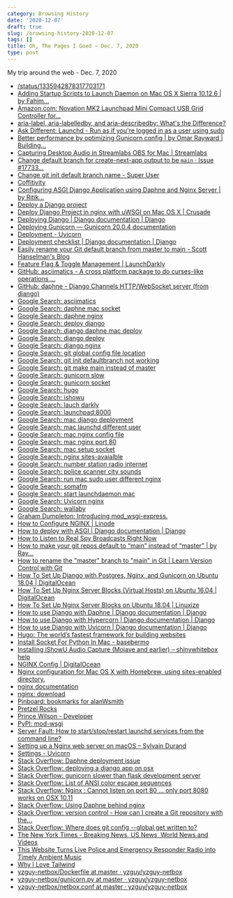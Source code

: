 ```yaml
---
category: Browsing History
date: '2020-12-07'
draft: true
slug: /browsing-history-2020-12-07
tags: []
title: Oh, The Pages I Goed ~ Dec. 7, 2020
type: post
---
```



My trip around the web - Dec. 7, 2020

- [/status/1335942878317703171](https://twitter.com/mxstbr/status/1335942878317703171)
- [Adding Startup Scripts to Launch Daemon on Mac OS X Sierra 10.12.6 | by Fahim...](https://medium.com/@fahimhossain_16989/adding-startup-scripts-to-launch-daemon-on-mac-os-x-sierra-10-12-6-7e0318c74de1)
- [Amazon.com: Novation MK2 Launchpad Mini Compact USB Grid Controller for...](https://www.amazon.com/Novation-Launchpad-Compact-Controller-Ableton/dp/B00W5F3GJ0)
- [aria-label, aria-labelledby, and aria-describedby: What's the Difference?](https://benmyers.dev/blog/aria-labels-and-descriptions/)
- [Ask Different: Launchd - Run as if you're logged in as a user using sudo](https://apple.stackexchange.com/questions/93161/launchd-run-as-if-youre-logged-in-as-a-user-using-sudo)
- [Better performance by optimizing Gunicorn config | by Omar Rayward | Building...](https://medium.com/building-the-system/gunicorn-3-means-of-concurrency-efbb547674b7)
- [Capturing Desktop Audio in Streamlabs OBS for Mac | Streamlabs](https://streamlabs.com/content-hub/post/capturing-desktop-audio-in-streamlabs-obs-for-mac)
- [Change default branch for create-next-app output to be `main` · Issue #17733...](https://github.com/vercel/next.js/issues/17733)
- [Change git init default branch name - Super User](https://superuser.com/questions/1419613/change-git-init-default-branch-name)
- [Coffitivity](https://coffitivity.com/)
- [Configuring ASGI Django Application using Daphne and Nginx Server | by Ritik...](https://medium.com/@Ritiktaneja/configuring-asgi-django-application-using-daphne-and-nginx-server-59a90456fe17)
- [Deploy a Django project](https://docs.bitnami.com/installer/infrastructure/django/get-started/deploy-django-project/)
- [Deploy Django Project in nginx with uWSGI on Mac OS X | Crusade](https://www.sean-lan.com/2016/09/15/django-uwsgi-nginx/)
- [Deploying Django | Django documentation | Django](https://docs.djangoproject.com/en/3.1/howto/deployment/)
- [Deploying Gunicorn — Gunicorn 20.0.4 documentation](https://docs.gunicorn.org/en/stable/deploy.html)
- [Deployment - Uvicorn](https://www.uvicorn.org/deployment/)
- [Deployment checklist | Django documentation | Django](https://docs.djangoproject.com/en/3.1/howto/deployment/checklist/)
- [Easily rename your Git default branch from master to main - Scott Hanselman's Blog](https://www.hanselman.com/blog/easily-rename-your-git-default-branch-from-master-to-main)
- [Feature Flag & Toggle Management | LaunchDarkly](https://launchdarkly.com/)
- [GitHub: asciimatics - A cross platform package to do curses-like operations,...](https://github.com/peterbrittain/asciimatics)
- [GitHub: daphne - Django Channels HTTP/WebSocket server (from django)](https://github.com/django/daphne)
- [Google Search: asciimatics](https://www.google.com/search?newwindow=1&client=safari&rls=en&q=asciimatics&spell=1&sa=X&ved=2ahUKEwjW14TPpr3tAhUq1VkKHW1jCSUQBSgAegQIBBAv&biw=1152&bih=587)
- [Google Search: daphne mac socket](https://www.google.com/search?client=safari&rls=en&q=daphne+mac+socket&ie=UTF-8&oe=UTF-8)
- [Google Search: daphne nginx](https://www.google.com/search?client=safari&rls=en&q=daphne+nginx&ie=UTF-8&oe=UTF-8)
- [Google Search: deploy django](https://www.google.com/search?client=safari&rls=en&q=deploy+django&ie=UTF-8&oe=UTF-8)
- [Google Search: django daphne mac deploy](https://www.google.com/search?client=safari&rls=en&q=django+daphne+mac+deploy&ie=UTF-8&oe=UTF-8)
- [Google Search: django deploy](https://www.google.com/search?client=safari&rls=en&q=django+deploy&ie=UTF-8&oe=UTF-8)
- [Google Search: django nginx](https://www.google.com/search?client=safari&rls=en&q=django+nginx&ie=UTF-8&oe=UTF-8)
- [Google Search: git global config file location](https://www.google.com/search?client=safari&rls=en&q=git+global+config+file+location&ie=UTF-8&oe=UTF-8)
- [Google Search: git init defaultbranch not working](https://www.google.com/search?client=safari&rls=en&q=git+init+defaultbranch+not+working&ie=UTF-8&oe=UTF-8)
- [Google Search: git make main instead of master](https://www.google.com/search?client=safari&rls=en&q=git+make+main+instead+of+master&ie=UTF-8&oe=UTF-8)
- [Google Search: gunicorn slow](https://www.google.com/search?client=safari&rls=en&q=gunicorn+slow&ie=UTF-8&oe=UTF-8)
- [Google Search: gunicorn socket](https://www.google.com/search?client=safari&rls=en&q=gunicorn+socket&ie=UTF-8&oe=UTF-8)
- [Google Search: hugo](https://www.google.com/search?client=safari&rls=en&q=hugo&ie=UTF-8&oe=UTF-8)
- [Google Search: ishowu](https://www.google.com/search?client=safari&rls=en&q=ishowu&ie=UTF-8&oe=UTF-8)
- [Google Search: lauch darkly](https://www.google.com/search?client=safari&rls=en&q=lauch+darkly&ie=UTF-8&oe=UTF-8)
- [Google Search: launchpad:8000](https://www.google.com/search?client=safari&rls=en&q=launchpad:8000&ie=UTF-8&oe=UTF-8)
- [Google Search: mac django deployment](https://www.google.com/search?client=safari&rls=en&q=mac+django+deployment&ie=UTF-8&oe=UTF-8)
- [Google Search: mac launchd different user](https://www.google.com/search?client=safari&rls=en&q=mac+launchd+different+user&ie=UTF-8&oe=UTF-8)
- [Google Search: mac nginx config file](https://www.google.com/search?client=safari&rls=en&q=mac+nginx+config+file&ie=UTF-8&oe=UTF-8)
- [Google Search: mac nginx port 80](https://www.google.com/search?client=safari&rls=en&q=mac+nginx+port+80&ie=UTF-8&oe=UTF-8)
- [Google Search: mac setup socket](https://www.google.com/search?client=safari&rls=en&q=mac+setup+socket&ie=UTF-8&oe=UTF-8)
- [Google Search: nginx sites-avaialble](https://www.google.com/search?client=safari&rls=en&q=nginx+sites-avaialble&ie=UTF-8&oe=UTF-8)
- [Google Search: number station radio internet](https://www.google.com/search?client=safari&rls=en&q=number+station+radio+internet&ie=UTF-8&oe=UTF-8)
- [Google Search: police scanner city sounds](https://www.google.com/search?client=safari&rls=en&q=police+scanner+city+sounds&ie=UTF-8&oe=UTF-8)
- [Google Search: run mac sudo user different nginx](https://www.google.com/search?client=safari&rls=en&q=run+mac+sudo+user+different+nginx&ie=UTF-8&oe=UTF-8)
- [Google Search: somafm](https://www.google.com/search?client=safari&rls=en&q=somafm&ie=UTF-8&oe=UTF-8)
- [Google Search: start launchdaemon mac](https://www.google.com/search?client=safari&rls=en&q=start+launchdaemon+mac&ie=UTF-8&oe=UTF-8)
- [Google Search: Uvicorn nginx](https://www.google.com/search?client=safari&rls=en&q=Uvicorn+nginx&ie=UTF-8&oe=UTF-8)
- [Google Search: wallaby](https://www.google.com/search?client=safari&rls=en&q=wallaby&ie=UTF-8&oe=UTF-8)
- [Graham Dumpleton: Introducing mod_wsgi-express.](http://blog.dscpl.com.au/2015/04/introducing-modwsgi-express.html)
- [How to Configure NGINX | Linode](https://www.linode.com/docs/guides/how-to-configure-nginx/)
- [How to deploy with ASGI | Django documentation | Django](https://docs.djangoproject.com/en/3.1/howto/deployment/asgi/)
- [How to Listen to Real Spy Broadcasts Right Now](https://lifehacker.com/how-to-listen-to-real-spy-broadcasts-right-now-5961035)
- [How to make your git repos default to “main” instead of “master” | by Ray...](https://medium.com/dataseries/how-to-make-your-git-repos-default-to-main-instead-of-master-28b7a9d3d631)
- [How to rename the "master" branch to "main" in Git | Learn Version Control with Git](https://www.git-tower.com/learn/git/faq/git-rename-master-to-main/)
- [How To Set Up Django with Postgres, Nginx, and Gunicorn on Ubuntu 18.04 | DigitalOcean](https://www.digitalocean.com/community/tutorials/how-to-set-up-django-with-postgres-nginx-and-gunicorn-on-ubuntu-18-04)
- [How To Set Up Nginx Server Blocks (Virtual Hosts) on Ubuntu 16.04 | DigitalOcean](https://www.digitalocean.com/community/tutorials/how-to-set-up-nginx-server-blocks-virtual-hosts-on-ubuntu-16-04)
- [How To Set Up Nginx Server Blocks on Ubuntu 18.04 | Linuxize](https://linuxize.com/post/how-to-set-up-nginx-server-blocks-on-ubuntu-18-04/)
- [How to use Django with Daphne | Django documentation | Django](https://docs.djangoproject.com/en/3.1/howto/deployment/asgi/daphne/)
- [How to use Django with Hypercorn | Django documentation | Django](https://docs.djangoproject.com/en/3.1/howto/deployment/asgi/hypercorn/)
- [How to use Django with Uvicorn | Django documentation | Django](https://docs.djangoproject.com/en/3.1/howto/deployment/asgi/uvicorn/)
- [Hugo: The world’s fastest framework for building websites](https://gohugo.io/)
- [Install Socket For Python In Mac - basebermo](https://basebermo.weebly.com/install-socket-for-python-in-mac.html)
- [Installing iShowU Audio Capture (Mojave and earlier) – shinywhitebox help](https://support.shinywhitebox.com/hc/en-us/articles/204161459-Installing-iShowU-Audio-Capture-Mojave-and-earlier-)
- [NGINX Config | DigitalOcean](https://www.digitalocean.com/community/tools/nginx?domains.0.server.domain=launchpad&domains.0.server.path=%2FUsers%2Falans%2Ftoolkit%2Flauncpad&domains.0.php.php=false&domains.0.python.python=true&domains.0.python.djangoRules=true&domains.0.routing.root=false)
- [Nginx configuration for Mac OS X with Homebrew, using sites-enabled directory.](https://gist.github.com/jimothyGator/5436538)
- [nginx documentation](https://nginx.org/en/docs/)
- [nginx: download](https://nginx.org/en/download.html?_ga=2.261358664.416328387.1607389985-1202403150.1607389985)
- [Pinboard: bookmarks for alanWsmith](https://pinboard.in/u:alanWsmith)
- [Pretzel Rocks](https://www.pretzel.rocks/for/livestreamers)
- [Prince Wilson - Developer](https://prince.dev/)
- [PyPI: mod-wsgi](https://pypi.org/project/mod-wsgi/)
- [Server Fault: How to start/stop/restart launchd services from the command line?](https://serverfault.com/questions/194832/how-to-start-stop-restart-launchd-services-from-the-command-line)
- [Setting up a Nginx web server on macOS – Sylvain Durand](https://sylvaindurand.org/setting-up-a-nginx-web-server-on-macos/)
- [Settings - Uvicorn](https://www.uvicorn.org/settings/)
- [Stack Overflow: Daphne deployment issue](https://stackoverflow.com/questions/63371298/nginx-daphne-deployment-issue)
- [Stack Overflow: deploying a django app on osx](https://stackoverflow.com/questions/46679727/deploying-a-django-app-on-osx)
- [Stack Overflow: gunicorn slower than flask development server](https://stackoverflow.com/questions/26985382/gunicorn-slower-than-flask-development-server)
- [Stack Overflow: List of ANSI color escape sequences](https://stackoverflow.com/questions/4842424/list-of-ansi-color-escape-sequences)
- [Stack Overflow: Nginx : Cannot listen on port 80 ... only port 8080 works on OSX 10.11](https://stackoverflow.com/questions/35230971/nginx-cannot-listen-on-port-80-only-port-8080-works-on-osx-10-11)
- [Stack Overflow: Using Daphne behind nginx](https://stackoverflow.com/questions/50792452/using-daphne-behind-nginx)
- [Stack Overflow: version control - How can I create a Git repository with the...](https://stackoverflow.com/questions/42871542/how-can-i-create-a-git-repository-with-the-default-branch-name-other-than-maste)
- [Stack Overflow: Where does git config --global get written to?](https://stackoverflow.com/questions/2114111/where-does-git-config-global-get-written-to)
- [The New York Times - Breaking News, US News, World News and Videos](https://www.nytimes.com/)
- [This Website Turns Live Police and Emergency Responder Radio into Timely Ambient Music](https://www.vice.com/en/article/4x87ap/eric-eberhardt-website-you-are-listening-to-los-angeles)
- [Why I Love Tailwind](https://mxstbr.com/thoughts/tailwind/)
- [yzguy-netbox/Dockerfile at master · yzguy/yzguy-netbox](https://github.com/yzguy/yzguy-netbox/blob/master/netbox/Dockerfile#L31)
- [yzguy-netbox/gunicorn.py at master · yzguy/yzguy-netbox](https://github.com/yzguy/yzguy-netbox/blob/master/netbox/gunicorn.py)
- [yzguy-netbox/netbox.conf at master · yzguy/yzguy-netbox](https://github.com/yzguy/yzguy-netbox/blob/master/nginx/netbox.conf#L8-L14)